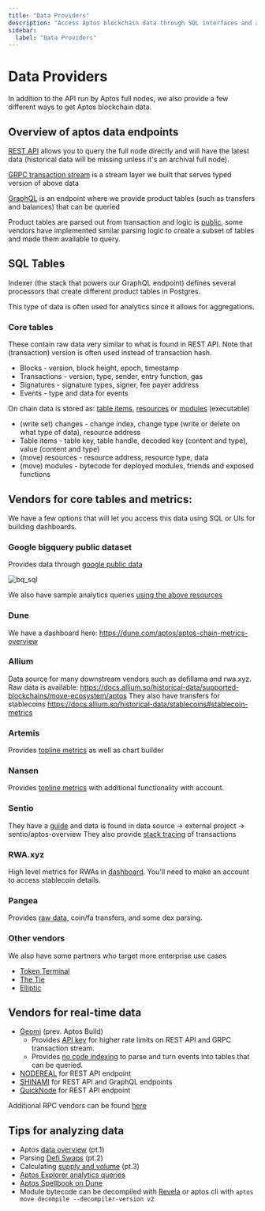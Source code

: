 ```yaml
---
title: "Data Providers"
description: "Access Aptos blockchain data through SQL interfaces and analytics dashboards for aggregated data analysis"
sidebar:
  label: "Data Providers"
---
```


# Data Providers

In addition to the API run by Aptos full nodes, we also provide a few different ways to get Aptos blockchain data.

## Overview of aptos data endpoints

[REST API](/build/apis/fullnode-rest-api) allows you to query the full node directly and will have the latest data (historical data will be missing unless it's an archival full node).

[GRPC transaction stream](/build/indexer/txn-stream/aptos-hosted-txn-stream) is a stream layer we built that serves typed version of above data

[GraphQL](/build/indexer) is an endpoint where we provide product tables (such as transfers and balances) that can be queried

Product tables are parsed out from transaction and logic is [public](https://github.com/aptos-labs/aptos-indexer-processors-v2),
some vendors have implemented similar parsing logic to create a subset of tables and made them available to query.

## SQL Tables

Indexer (the stack that powers our GraphQL endpoint) defines several processors that create different product tables in Postgres.

This type of data is often used for analytics since it allows for aggregations.

### Core tables

These contain raw data very similar to what is found in REST API. Note that (transaction) version is often used instead of transaction hash.

- Blocks - version, block height, epoch, timestamp
- Transactions - version, type, sender, entry function, gas
- Signatures - signature types, signer, fee payer address
- Events - type and data for events

On chain data is stored as: [table items](/build/smart-contracts/table), [resources](/network/blockchain/resources) or [modules](/build/smart-contracts/modules-on-aptos) (executable)

- (write set) changes - change index, change type (write or delete on what type of data), resource address
- Table items - table key, table handle, decoded key (content and type), value (content and type)
- (move) resources - resource address, resource type, data
- (move) modules - bytecode for deployed modules, friends and exposed functions

## Vendors for core tables and metrics:

We have a few options that will let you access this data using SQL or UIs for building dashboards.

### Google bigquery public dataset

Provides data through [google public data](https://console.cloud.google.com/marketplace/product/bigquery-public-data/crypto-aptos-mainnet-us)

![bq\_sql](/screenshots/bq_sql.png)

We also have sample analytics queries [using the above resources](https://github.com/aptos-labs/explorer/tree/main/analytics)

### Dune

We have a dashboard here: https://dune.com/aptos/aptos-chain-metrics-overview

### Allium

Data source for many downstream vendors such as defillama and rwa.xyz. Raw data is available: https://docs.allium.so/historical-data/supported-blockchains/move-ecosystem/aptos
They also have transfers for stablecoins https://docs.allium.so/historical-data/stablecoins#stablecoin-metrics

### Artemis

Provides [topline metrics](https://app.artemis.xyz/asset/aptos) as well as chart builder

### Nansen

Provides [topline metrics](https://app.nansen.ai/macro/blockchains?chain=aptos) with additional functionality with account.

### Sentio

They have a [guide](https://docs.sentio.xyz/docs/aptos) and
data is found in data source -> external project  -> sentio/aptos-overview
They also provide [stack tracing](https://app.sentio.xyz/explorer) of transactions

### RWA.xyz

High level metrics for RWAs in [dashboard](https://app.rwa.xyz/networks/aptos).
You'll need to make an account to access stablecoin details.

### Pangea

Provides [raw data](https://docs.pangea.foundation/api-reference/aptosvm/reference),
coin/fa transfers, and some dex parsing.

### Other vendors

We also have some partners who target more enterprise use cases

- [Token Terminal](https://tokenterminal.com/resources/articles/aptos-data-partnership)
- [The Tie](https://www.thetie.io/insights/news/introducing-aptos-ecosystem-dashboard-and-on-chain-data/)
- [Elliptic](https://www.elliptic.co/media-center/elliptic-partners-with-aptos-foundation-as-a-data-integration-provider-to-offer-compliance-screening-and-risk-services-for-aptos-network)

## Vendors for real-time data

- [Geomi](https://geomi.dev/) (prev. Aptos Build)
  - Provides [API key](https://geomi.dev/docs/start) for higher rate limits on REST API and GRPC transaction stream.
  - Provides [no code indexing](https://geomi.dev/docs/no-code-indexing) to parse and turn events into tables that can be queried.
- [NODEREAL](https://nodereal.io/aptos) for REST API endpoint
- [SHINAMI](https://docs.shinami.com/reference/api-references-overview) for REST API and GraphQL endpoints
- [QuickNode](https://www.quicknode.com/chains/apt) for REST API endpoint

Additional RPC vendors can be found [here](https://aptosfoundation.org/ecosystem/projects/rpc)

## Tips for analyzing data

- Aptos [data overview](https://medium.com/aptoslabs/data-analyst-guide-to-aptos-pt-1-816367edc1c5) (pt.1)
- Parsing [Defi Swaps](https://medium.com/aptoslabs/data-analyst-guide-to-aptos-defi-swaps-pt2-e343ac6be84e) (pt.2)
- Calculating [supply and volume](https://medium.com/aptoslabs/data-analyst-guide-to-aptos-supply-and-volume-pt-3-535e312946ad) (pt.3)
- [Aptos Explorer analytics queries](https://github.com/aptos-labs/explorer/tree/main/analytics)
- [Aptos Spellbook on Dune](https://github.com/duneanalytics/spellbook/tree/main/dbt_subprojects/daily_spellbook/models/aptos)
- Module bytecode can be decompiled with [Revela](https://revela.verichains.io/) or aptos cli with `aptos move decompile --decompiler-version v2`
